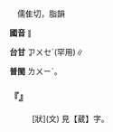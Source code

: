 
=={{ruby|蕤|ㄖㄨㄟˊ}}==

　儒隹切，脂韻

'''國音''' {{ruby|(文)|ㄖㄨㄟˊ}}∥

'''台甘''' <rt>ㆡㄨㆤˊ</rt>{{ruby|。|ㄙㄨㄧ}}(罕用)∥

'''普閩''' <rt>ㄌㄨㄧˊ</rt>。

    

==='''『{{ruby|葳|ㄨㄟ}}{{ruby|蕤|ㄖㄨㄟˊ}}』'''===
: [狀](文) 見【葳】字。
    
